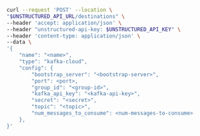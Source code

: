 ```bash REST (Create)
curl --request 'POST' --location \
"$UNSTRUCTURED_API_URL/destinations" \
--header 'accept: application/json' \
--header "unstructured-api-key: $UNSTRUCTURED_API_KEY" \
--header 'content-type: application/json' \
--data \
'{
    "name": "<name>",
    "type": "kafka-cloud",
    "config": {
        "bootstrap_server": "<bootstrap-server>",
        "port": <port>,
        "group_id": "<group-id>",
        "kafka_api_key": "<kafka-api-key>",
        "secret": "<secret>",
        "topic": "<topic>",
        "num_messages_to_consume": <num-messages-to-consume>
    },
}'